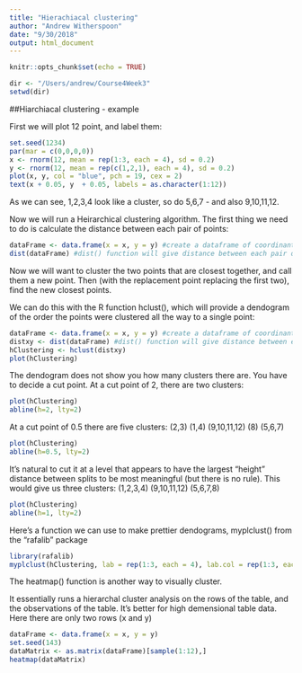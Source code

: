 ```yaml
---
title: "Hierachiacal clustering"
author: "Andrew Witherspoon"
date: "9/30/2018"
output: html_document
---
```


```r
knitr::opts_chunk$set(echo = TRUE)

dir <- "/Users/andrew/Course4Week3"
setwd(dir)
```

##Hiarchiacal clustering - example

First we will plot 12 point, and label them:
```r
set.seed(1234)
par(mar = c(0,0,0,0))
x <- rnorm(12, mean = rep(1:3, each = 4), sd = 0.2)
y <- rnorm(12, mean = rep(c(1,2,1), each = 4), sd = 0.2)
plot(x, y, col = "blue", pch = 19, cex = 2)
text(x + 0.05, y  + 0.05, labels = as.character(1:12))
```

As we can see, 1,2,3,4 look like a cluster, so do 5,6,7 - and also 9,10,11,12.

Now we will run a Heirarchical clustering algorithm.  The first thing we need to do is calculate the distance between each pair of points:
```r
dataFrame <- data.frame(x = x, y = y) #create a dataframe of coordinantes (x = x coordiates, y = y coordinates)
dist(dataFrame) #dist() function will give distance between each pair of points
```

Now we will want to cluster the two points that are closest together, and call them a new point.  Then (with the replacement point replacing the first two), find the new closest points.

We can do this with the R function hclust(), which will provide a dendogram of the order the points were clustered all the way to a single point:
```r
dataFrame <- data.frame(x = x, y = y) #create a dataframe of coordinantes (x = x coordiates, y = y coordinates)
distxy <- dist(dataFrame) #dist() function will give distance between each pair of points
hClustering <- hclust(distxy)
plot(hClustering)
```

The dendogram does not show you how many clusters there are.  You have to decide a cut point.  At a cut point of 2, there are two clusters:
```r
plot(hClustering)
abline(h=2, lty=2)
```

At a cut point of 0.5 there are five clusters:
(2,3) (1,4) (9,10,11,12) (8) (5,6,7)
```r
plot(hClustering)
abline(h=0.5, lty=2)
```

It's natural to cut it at a level that appears to have the largest "height" distance between splits to be most meaningful (but there is no rule).  This would give us three clusters:
(1,2,3,4)  (9,10,11,12) (5,6,7,8)
```r
plot(hClustering)
abline(h=1, lty=2)
```

Here's a function we can use to make prettier dendograms, myplclust() from the "rafalib" package
```r
library(rafalib)
myplclust(hClustering, lab = rep(1:3, each = 4), lab.col = rep(1:3, each = 4))
```


The heatmap() function is another way to visually cluster.  

It essentially runs a hierarchal cluster analysis on the rows of the table, and the observations of the table.  It's better for high demensional table data.  Here there are only two rows (x and y)
```r
dataFrame <- data.frame(x = x, y = y)
set.seed(143)
dataMatrix <- as.matrix(dataFrame)[sample(1:12),]
heatmap(dataMatrix)
```
